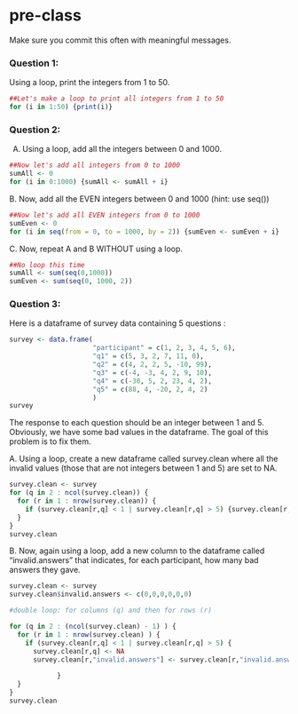 # pre-class


Make sure you commit this often with meaningful messages. 




### Question 1:

Using a loop, print the integers from 1 to 50.

```r
##Let's make a loop to print all integers from 1 to 50
for (i in 1:50) {print(i)}
```

### Question 2:

A.  Using a loop, add all the integers between 0 and 1000.
```r
##Now let's add all integers from 0 to 1000
sumAll <- 0
for (i in 0:1000) {sumAll <- sumAll + i}
```

B. Now, add all the EVEN integers between 0 and 1000 (hint: use seq())
```r
##Now let's add all EVEN integers from 0 to 1000
sumEven <- 0
for (i in seq(from = 0, to = 1000, by = 2)) {sumEven <- sumEven + i}
```

C. Now, repeat A and B WITHOUT using a loop.
```r
##No loop this time
sumAll <- sum(seq(0,1000))
sumEven <- sum(seq(0, 1000, 2))
```


### Question 3:

Here is a dataframe of survey data containing 5 questions :

```r
survey <- data.frame(
                     "participant" = c(1, 2, 3, 4, 5, 6),
                     "q1" = c(5, 3, 2, 7, 11, 0),
                     "q2" = c(4, 2, 2, 5, -10, 99),
                     "q3" = c(-4, -3, 4, 2, 9, 10),
                     "q4" = c(-30, 5, 2, 23, 4, 2),
                     "q5" = c(88, 4, -20, 2, 4, 2)
                     )
survey
```
The response to each question should be an integer between 1 and 5. Obviously, we have some bad values in the dataframe. The goal of this problem is to fix them.

A. Using a loop, create a new dataframe called survey.clean where all the invalid values (those that are not integers between 1 and 5) are set to NA.
```r
survey.clean <- survey
for (q in 2 : ncol(survey.clean)) {
  for (r in 1 : nrow(survey.clean)) {
    if (survey.clean[r,q] < 1 | survey.clean[r,q] > 5) {survey.clean[r,q] = NA}
  }
}
survey.clean

```

B. Now, again using a loop, add a new column to the dataframe called “invalid.answers” that indicates, for each participant, how many bad answers they gave.
```r
survey.clean <- survey
survey.clean$invalid.answers <- c(0,0,0,0,0,0)

#double loop: for columns (q) and then for rows (r)

for (q in 2 : (ncol(survey.clean) - 1) ) {
  for (r in 1 : nrow(survey.clean) ) {
    if (survey.clean[r,q] < 1 | survey.clean[r,q] > 5) {
      survey.clean[r,q] <- NA
      survey.clean[r,"invalid.answers"] <- survey.clean[r,"invalid.answers"] + 1
      
            }
  }
}
survey.clean

```
